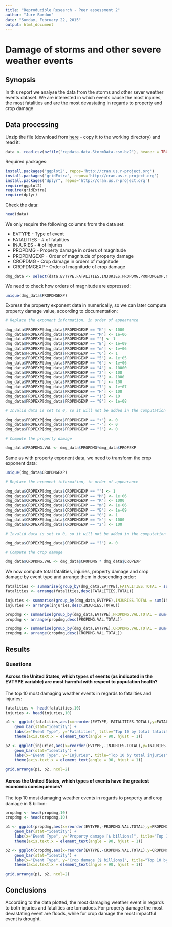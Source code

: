```yaml
---
title: "Reproducible Research - Peer assessment 2"
author: "Jure Bordon"
date: "Sunday, February 22, 2015"
output: html_document
---
```


# Damage of storms and other severe weather events

## Synopsis

In this report we analyse the data from the storms and other sever weather events dataset. We are interested in which events cause the most injuries, the most fatalities and are the most devastating in regards to property and crop damage

## Data processing

Unzip the file (download from [here](https://d396qusza40orc.cloudfront.net/repdata%2Fdata%2FStormData.csv.bz2) - copy it to the working directory) and read it:

```r
data <- read.csv(bzfile("repdata-data-StormData.csv.bz2"), header = TRUE, stringsAsFactors = FALSE)
```

Required packages:

```r
install.packages("ggplot2", repos='http://cran.us.r-project.org')
install.packages("gridExtra", repos='http://cran.us.r-project.org')
install.packages("dplyr", repos='http://cran.us.r-project.org')
require(ggplot2)
require(gridExtra)
require(dplyr)
```

Check the data:

```r
head(data)
```

We only require the following columns from the data set:

* EVTYPE - Type of event
* FATALITIES - # of fatalities
* INJURIES - # of injuries
* PROPDMG - Property damage in orders of magnitude
* PROPDMGEXP - Order of magnitude of property damage
* CROPDMG - Crop damage in orders of magnitude
* CROPDMGEXP - Order of magnitude of crop damage

```r
dmg_data <- select(data,EVTYPE,FATALITIES,INJURIES,PROPDMG,PROPDMGEXP,CROPDMG,CROPDMGEXP)
```

We need to check how orders of magnitude are expressed:

```r
unique(dmg_data$PROPDMGEXP)
```

Express the property exponent data in numerically, so we can later compute property damage value, according to documentation:

```r
# Replace the exponent information, in order of appearance

dmg_data$PROPEXP[dmg_data$PROPDMGEXP == "K"] <- 1000
dmg_data$PROPEXP[dmg_data$PROPDMGEXP == "M"] <- 1e+06
dmg_data$PROPEXP[dmg_data$PROPDMGEXP == ""] <- 1
dmg_data$PROPEXP[dmg_data$PROPDMGEXP == "B"] <- 1e+09
dmg_data$PROPEXP[dmg_data$PROPDMGEXP == "m"] <- 1e+06
dmg_data$PROPEXP[dmg_data$PROPDMGEXP == "0"] <- 1
dmg_data$PROPEXP[dmg_data$PROPDMGEXP == "5"] <- 1e+05
dmg_data$PROPEXP[dmg_data$PROPDMGEXP == "6"] <- 1e+06
dmg_data$PROPEXP[dmg_data$PROPDMGEXP == "4"] <- 10000
dmg_data$PROPEXP[dmg_data$PROPDMGEXP == "2"] <- 100
dmg_data$PROPEXP[dmg_data$PROPDMGEXP == "3"] <- 1000
dmg_data$PROPEXP[dmg_data$PROPDMGEXP == "h"] <- 100
dmg_data$PROPEXP[dmg_data$PROPDMGEXP == "7"] <- 1e+07
dmg_data$PROPEXP[dmg_data$PROPDMGEXP == "H"] <- 100
dmg_data$PROPEXP[dmg_data$PROPDMGEXP == "1"] <- 10
dmg_data$PROPEXP[dmg_data$PROPDMGEXP == "8"] <- 1e+08

# Invalid data is set to 0, so it will not be added in the computation

dmg_data$PROPEXP[dmg_data$PROPDMGEXP == "+"] <- 0
dmg_data$PROPEXP[dmg_data$PROPDMGEXP == "-"] <- 0
dmg_data$PROPEXP[dmg_data$PROPDMGEXP == "?"] <- 0

# Compute the property damage

dmg_data$PROPDMG.VAL <- dmg_data$PROPDMG*dmg_data$PROPEXP
```

Same as with property exponent data, we need to transform the crop exponent data:

```r
unique(dmg_data$CROPDMGEXP)

# Replace the exponent information, in order of appearance

dmg_data$CROPEXP[dmg_data$CROPDMGEXP == ""] <- 1
dmg_data$CROPEXP[dmg_data$CROPDMGEXP == "M"] <- 1e+06
dmg_data$CROPEXP[dmg_data$CROPDMGEXP == "K"] <- 1000
dmg_data$CROPEXP[dmg_data$CROPDMGEXP == "m"] <- 1e+06
dmg_data$CROPEXP[dmg_data$CROPDMGEXP == "B"] <- 1e+09
dmg_data$CROPEXP[dmg_data$CROPDMGEXP == "0"] <- 1
dmg_data$CROPEXP[dmg_data$CROPDMGEXP == "k"] <- 1000
dmg_data$CROPEXP[dmg_data$CROPDMGEXP == "2"] <- 100

# Invalid data is set to 0, so it will not be added in the computation

dmg_data$CROPEXP[dmg_data$CROPDMGEXP == "?"] <- 0

# Compute the crop damage

dmg_data$CROPDMG.VAL <- dmg_data$CROPDMG * dmg_data$CROPEXP

```

We now compute total fatalities, injuries, property damage and crop damage by event type and arrange them in descending order:

```r
fatalities <- summarise(group_by(dmg_data,EVTYPE),FATALITIES.TOTAL = sum(FATALITIES))
fatalities <- arrange(fatalities,desc(FATALITIES.TOTAL))

injuries <- summarise(group_by(dmg_data,EVTYPE),INJURIES.TOTAL = sum(INJURIES))
injuries <- arrange(injuries,desc(INJURIES.TOTAL))

propdmg <- summarise(group_by(dmg_data,EVTYPE),PROPDMG.VAL.TOTAL = sum(PROPDMG.VAL))
propdmg <- arrange(propdmg,desc(PROPDMG.VAL.TOTAL))

cropdmg <- summarise(group_by(dmg_data,EVTYPE),CROPDMG.VAL.TOTAL = sum(CROPDMG.VAL))
cropdmg <- arrange(cropdmg,desc(CROPDMG.VAL.TOTAL))

```

## Results

### Questions

#### Across the United States, which types of events (as indicated in the EVTYPE variable) are most harmful with respect to population health?

The top 10 most damaging weather events in regards to fatalities and injuries:

```r
fatalities <- head(fatalities,10)
injuries <- head(injuries,10)

p1 <- ggplot(fatalities,aes(x=reorder(EVTYPE,-FATALITIES.TOTAL),y=FATALITIES.TOTAL)) +
    geom_bar(stat="identity") +
    labs(x="Event Type", y="Fatalities", title="Top 10 by total fatalities") +
    theme(axis.text.x = element_text(angle = 90, hjust = 1))

p2 <- ggplot(injuries,aes(x=reorder(EVTYPE,-INJURIES.TOTAL),y=INJURIES.TOTAL)) +
    geom_bar(stat="identity") +
    labs(x="Event Type", y="Injuries", title="Top 10 by total injuries") +
    theme(axis.text.x = element_text(angle = 90, hjust = 1))

grid.arrange(p1, p2, ncol=2)
```

#### Across the United States, which types of events have the greatest economic consequences?

The top 10 most damaging weather events in regards to property and crop damage in $ billion:

```r
propdmg <- head(propdmg,10)
cropdmg <- head(cropdmg,10)

p1 <- ggplot(propdmg,aes(x=reorder(EVTYPE,-PROPDMG.VAL.TOTAL),y=PROPDMG.VAL.TOTAL/10^9)) +
    geom_bar(stat="identity") +
    labs(x="Event Type", y="Property damage [$ billions]", title="Top 10 by property damage") +
    theme(axis.text.x = element_text(angle = 90, hjust = 1))

p2 <- ggplot(cropdmg,aes(x=reorder(EVTYPE,-CROPDMG.VAL.TOTAL),y=CROPDMG.VAL.TOTAL/10^9)) +
    geom_bar(stat="identity") +
    labs(x="Event Type", y="Crop damage [$ billions]", title="Top 10 by crop damage") +
    theme(axis.text.x = element_text(angle = 90, hjust = 1))

grid.arrange(p1, p2, ncol=2)
```

## Conclusions

According to the data plotted, the most damaging weather event in regards to both injuries and fatalities are tornadoes. For property damage the most devastating event are floods, while for crop damage the most impactful event is drought.
